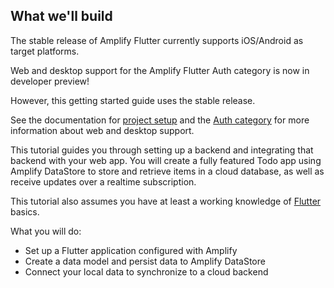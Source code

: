## What we'll build

The stable release of Amplify Flutter currently supports iOS/Android as target platforms.

<Callout warning>

Web and desktop support for the Amplify Flutter Auth category is now in developer preview! 

However, this getting started guide uses the stable release.

See the documentation for [project setup](/lib/project-setup/create-application) and the [Auth category](/lib/auth/getting-started) for more information about web and desktop support.


</Callout>

This tutorial guides you through setting up a backend and integrating that backend with your web app. You will create a fully featured Todo app using Amplify DataStore to store and retrieve items in a cloud database, as well as receive updates over a realtime subscription.

This tutorial also assumes you have at least a working knowledge of [Flutter](https://flutter.dev/) basics.

What you will do:



* Set up a Flutter application configured with Amplify
* Create a data model and persist data to Amplify DataStore
* Connect your local data to synchronize to a cloud backend

